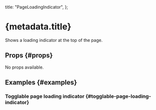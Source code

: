 
  title: "PageLoadingIndicator",
};


# {metadata.title}

Shows a loading indicator at the top of the page.

## Props \{#props}

No props available.

## Examples \{#examples}

### Togglable page loading indicator \{#togglable-page-loading-indicator}

<PageLoadingCheckboxExample />
